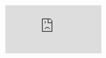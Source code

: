 

<Frame>
  <iframe 
    className="w-full aspect-video rounded-xl" 
    src="https://www.youtube.com/embed/cQpIqExVpR0" 
    title="YouTube video player" 
    frameBorder="0" 
    allow="accelerometer; autoplay; clipboard-write; encrypted-media; gyroscope; picture-in-picture" 
    allowFullScreen 
  />
</Frame>

Advanced animation features

<Frame>
  <iframe 
    className="w-full aspect-video rounded-xl" 
    src="https://www.youtube.com/embed/CdcK4cSlBgg" 
    title="YouTube video player" 
    frameBorder="0" 
    allow="accelerometer; autoplay; clipboard-write; encrypted-media; gyroscope; picture-in-picture" 
    allowFullScreen 
  />
</Frame>


### Main features

* [Blockbench](https://www.blockbench.net/) extension to convert models
* Protection
  * No one can edit your pack and resell it as the Blockbench project is not required to share your resource online
* Completely Async, no TPS drops
* Optimized for big servers
* Damage animation
* Fire animation when entity is on fire
* Animate size of bones
* Animate rotation of bones without angles limitations
* Multiple mount seats
* Play sounds and particles in animations
* Show entity hands equipment
* Custom hitbox
* Smooth movements
* [MythicMobs](mythicmobs.md) compatibility
* [Citizens](citizens.md) compatibility

### Limitations

* Hitbox of Citizens NPCs can't be changed for now, it's a Citizens limitation &#x20;

<details>

<summary>v3 limitations</summary>

* Head bone rotation works only if the mob head is not too far from the center of the body
* Pressing SHIFT on flying mobs to move down works only on 1.15, 1.17 and 1.18 clients as 1.16 clients have this bug: [https://bugs.mojang.com/browse/MC-202202](https://bugs.mojang.com/browse/MC-202202) .\
  1.16 clients will see players flying if they press SHIFT while on a flying entity while they should still be riding the entity.
* This plugin uses multiple entities to create the animation. \
  Network delay can cause slight animation glitches. \
  It can cause a little lag on servers if you spawn too many entities around players and if your models have too many bones.\
  (NOTE: this plugin is highly optimized so you won't get lag if your server is not a potato)

</details>

## Installing the Blockbench extension


<Warning>
**Before continuing:**

* Make sure you're running **Blockbench 4.1.5** or **greater**
* Make sure you're running the latest ItemsAdder and latest ItemsAdder Blockbench extension
</Warning>


[Download Blockbench](https://www.blockbench.net/) (don't use the web app).

![](</assets/images/image (131).png>)

Download the [official extension](https://github.com/LoneDev6/itemsadder-entity/releases/tag/1.2.6).

<img src="/assets/images/image (249).png" />
